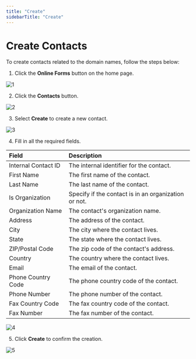 ```yaml
---
title: "Create"
sidebarTitle: "Create"
---
```


# Create Contacts

To create contacts related to the domain names, follow the steps below:

1. Click the **Online Forms** button on the home page.

![1](/images/formcontactsimages/1.png)

2. Click the **Contacts** button.

![2](/images/formcontactsimages/2.png)

3. Select **Create** to create a new contact.

![3](/images/formcontactsimages/3.png)

4. Fill in all the required fields.

| Field               | Description                                          |
| :------------------ | :--------------------------------------------------- |
| Internal Contact ID | The internal identifier for the contact.             |
| First Name          | The first name of the contact.                       |
| Last Name           | The last name of the contact.                        |
| Is Organization     | Specify if the contact is in an organization or not. |
| Organization Name   | The contact's organization name.                     |
| Address             | The address of the contact.                          |
| City                | The city where the contact lives.                    |
| State               | The state where the contact lives.                   |
| ZIP/Postal Code     | The zip code of the contact's address.               |
| Country             | The country where the contact lives.                 |
| Email               | The email of the contact.                            |
| Phone Country Code  | The phone country code of the contact.               |
| Phone Number        | The phone number of the contact.                     |
| Fax Country Code    | The fax country code of the contact.                 |
| Fax Number          | The fax number of the contact.                       |

![4](/images/formcontactsimages/4.png)

5. Click **Create** to confirm the creation.

![5](/images/formcontactsimages/5.png)